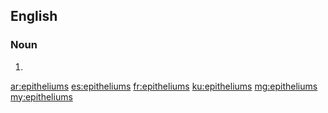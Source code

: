 ==English==

===Noun===
{{head|en|noun plural form}}

# {{plural of|epithelium|lang=en}}

[[ar:epitheliums]]
[[es:epitheliums]]
[[fr:epitheliums]]
[[ku:epitheliums]]
[[mg:epitheliums]]
[[my:epitheliums]]